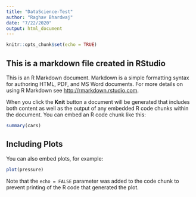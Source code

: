 ```yaml
---
title: "DataScience-Test"
author: "Raghav Bhardwaj"
date: "7/22/2020"
output: html_document
---
```


```r
knitr::opts_chunk$set(echo = TRUE)
```

## This is a markdown file created in RStudio 

This is an R Markdown document. Markdown is a simple formatting syntax for authoring HTML, PDF, and MS Word documents. For more details on using R Markdown see <http://rmarkdown.rstudio.com>.

When you click the **Knit** button a document will be generated that includes both content as well as the output of any embedded R code chunks within the document. You can embed an R code chunk like this:

```r
summary(cars)
```

## Including Plots

You can also embed plots, for example:

```r
plot(pressure)
```

Note that the `echo = FALSE` parameter was added to the code chunk to prevent printing of the R code that generated the plot.
